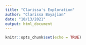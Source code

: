 ```yaml
---
title: "Clarissa's Exploration"
author: "Clarissa Boyajian"
date: "10/13/2021"
output: html_document
---
```


```r
knitr::opts_chunk$set(echo = TRUE)
```

